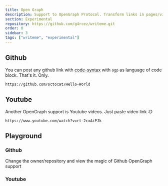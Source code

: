 ```yaml
---
title: Open Graph
description: Support to OpenGraph Protocol. Transform links in pages/videos/images
section: Experimental
repository: https://github.com/g4rcez/writeme.git
order: 0
sidebar: 3
tags: ["writeme", "experimental"]
---
```


## Github

You can post any github link with [code-syntax](/features#code-syntax) with `ogp` as language of code block.
That's it. Only.

```ogp
https://github.com/octocat/Hello-World
```

## Youtube

Another OpenGraph support is Youtube videos. Just paste video link :D

```ogp
https://www.youtube.com/watch?v=rt-2cxAiPJk
```

## Playground

### Github

Change the owner/repository and view the magic of Github OpenGraph support

<GithubOgp />

### Youtube

<YoutubeOgp />
